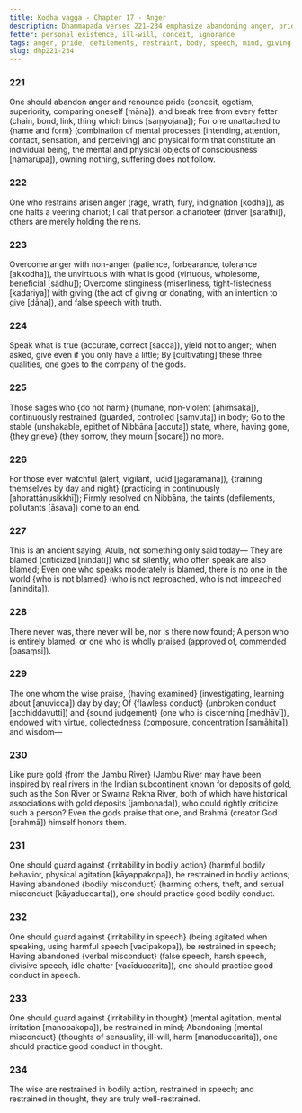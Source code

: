 ```yaml
---
title: Kodha vagga - Chapter 17 - Anger
description: Dhammapada verses 221-234 emphasize abandoning anger, pride, and mental defilements while cultivating restraint in body, speech, and mind. The verses highlight overcoming harmful actions by giving and speaking truth, the inevitability of criticism, and the value of moral discipline. Those intent on Nibbāna, ever watchful, and well-restrained are beyond reproach and honored even by the gods.
fetter: personal existence, ill-will, conceit, ignorance
tags: anger, pride, defilements, restraint, body, speech, mind, giving, truth, blame, praise, Nibbāna, gods, dhp
slug: dhp221-234
---
```


### 221

One should abandon anger and renounce pride (conceit, egotism, superiority, comparing oneself [māna]),
and break free from every fetter (chain, bond, link, thing which binds [saṃyojana]);
For one unattached to \{name and form} (combination of mental processes [intending, attention, contact, sensation, and perceiving] and physical form that constitute an individual being, the mental and physical objects of consciousness [nāmarūpa]),
owning nothing, suffering does not follow.

### 222

One who restrains arisen anger (rage, wrath, fury, indignation [kodha]),
as one halts a veering chariot;
I call that person a charioteer (driver [sārathi]),
others are merely holding the reins.

### 223

Overcome anger with non-anger (patience, forbearance, tolerance [akkodha]),
the unvirtuous with what is good (virtuous, wholesome, beneficial [sādhu]);
Overcome stinginess (miserliness, tight-fistedness [kadariya]) with giving (the act of giving or donating, with an intention to give [dāna]),
and false speech with truth.

### 224

Speak what is true (accurate, correct [sacca]), yield not to anger;,
when asked, give even if you only have a little;
By [cultivating] these three qualities,
one goes to the company of the gods.

### 225

Those sages who \{do not harm} (humane, non-violent [ahiṁsaka]),
continuously restrained (guarded, controlled [saṃvuta]) in body;
Go to the stable (unshakable, epithet of Nibbāna [accuta]) state,
where, having gone, \{they grieve} (they sorrow, they mourn [socare]) no more.

### 226

For those ever watchful (alert, vigilant, lucid [jāgaramāna]),
\{training themselves by day and night} (practicing in continuously [ahorattānusikkhī]);
Firmly resolved on Nibbāna,
the taints (defilements, pollutants [āsava]) come to an end.

### 227

This is an ancient saying, Atula,
not something only said today—
They are blamed (criticized [nindati]) who sit silently,
who often speak are also blamed;
Even one who speaks moderately is blamed,
there is no one in the world \{who is not blamed} (who is not reproached, who is not impeached [anindita]).

### 228

There never was, there never will be,
nor is there now found;
A person who is entirely blamed,
or one who is wholly praised (approved of, commended [pasaṃsi]).

### 229

The one whom the wise praise,
\{having examined} (investigating, learning about [anuvicca]) day by day;
Of \{flawless conduct} (unbroken conduct [acchiddavutti]) and \{sound judgement} (one who is discerning [medhāvī]),
endowed with virtue, collectedness (composure, concentration [samāhita]), and wisdom—

### 230

Like pure gold \{from the Jambu River} (Jambu River may have been inspired by real rivers in the Indian subcontinent known for deposits of gold, such as the Son River or Swarna Rekha River, both of which have historical associations with gold deposits [jambonada]),
who could rightly criticize such a person?
Even the gods praise that one,
and Brahmā (creator God [brahmā]) himself honors them.

### 231

One should guard against \{irritability in bodily action} (harmful bodily behavior, physical agitation [kāyappakopa]),
be restrained in bodily actions;
Having abandoned \{bodily misconduct} (harming others, theft, and sexual misconduct [kāyaduccarita]),
one should practice good bodily conduct.

### 232

One should guard against \{irritability in speech} (being agitated when speaking, using harmful speech [vacīpakopa]),
be restrained in speech;
Having abandoned \{verbal misconduct} (false speech, harsh speech, divisive speech, idle chatter [vacīduccarita]),
one should practice good conduct in speech.

### 233

One should guard against \{irritability in thought} (mental agitation, mental irritation [manopakopa]),
be restrained in mind;
Abandoning \{mental misconduct} (thoughts of sensuality, ill-will, harm [manoduccarita]),
one should practice good conduct in thought.

### 234

The wise are restrained in bodily action,
restrained in speech;
and restrained in thought,
they are truly well-restrained.